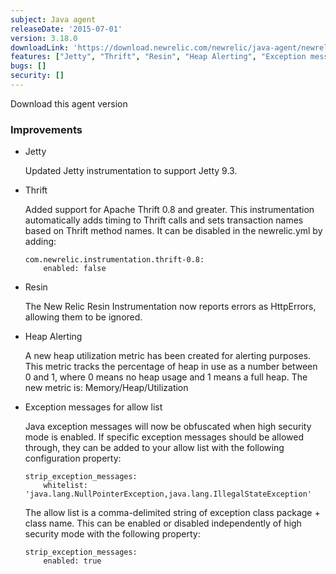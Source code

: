 ```yaml
---
subject: Java agent
releaseDate: '2015-07-01'
version: 3.18.0
downloadLink: 'https://download.newrelic.com/newrelic/java-agent/newrelic-agent/3.18.0/'
features: ["Jetty", "Thrift", "Resin", "Heap Alerting", "Exception messages for allow list"]
bugs: []
security: []
---
```

<ButtonGroup>
  <ButtonLink
    role="button"
    to="https://download.newrelic.com/newrelic/java-agent/newrelic-agent/3.18.0/"
    variant="primary"
  >
    Download this agent version
  </ButtonLink>
</ButtonGroup>

### Improvements

* Jetty

  Updated Jetty instrumentation to support Jetty 9.3.
* Thrift

  Added support for Apache Thrift 0.8 and greater. This instrumentation automatically adds timing to Thrift calls and sets transaction names based on Thrift method names. It can be disabled in the newrelic.yml by adding:

  ```
  com.newrelic.instrumentation.thrift-0.8:
      enabled: false
  ```
* Resin

  The New Relic Resin Instrumentation now reports errors as HttpErrors, allowing them to be ignored.
* Heap Alerting

  A new heap utilization metric has been created for alerting purposes. This metric tracks the percentage of heap in use as a number between 0 and 1, where 0 means no heap usage and 1 means a full heap. The new metric is: Memory/Heap/Utilization
* Exception messages for allow list

  Java exception messages will now be obfuscated when high security mode is enabled. If specific exception messages should be allowed through, they can be added to your allow list with the following configuration property:

  ```
  strip_exception_messages:
      whitelist: 'java.lang.NullPointerException,java.lang.IllegalStateException'
  ```

  The allow list is a comma-delimited string of exception class package + class name. This can be enabled or disabled independently of high security mode with the following property:

  ```
  strip_exception_messages:
      enabled: true
  ```
